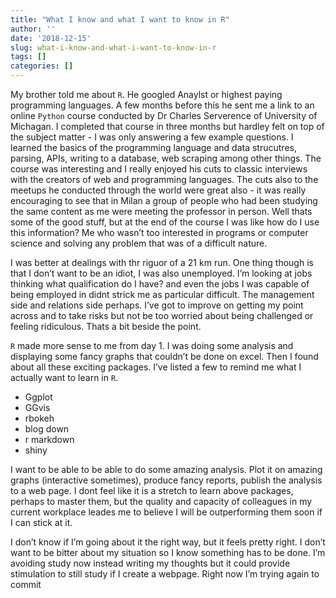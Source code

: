 ```yaml
---
title: "What I know and what I want to know in R"
author: ''
date: '2018-12-15'
slug: what-i-know-and-what-i-want-to-know-in-r
tags: []
categories: []
---
```


My brother told me about `R`. He googled Anaylst or highest paying programming languages. A few months before this he sent me a link to an  online `Python` course conducted by Dr Charles Serverence of University of Michagan. 
I completed that course in three months but hardley felt on top of the subject matter - I was only answering a few example questions. I learned the basics of the programming language and data strucutres, parsing, APIs, writing to a database, web scraping among other things. The course was interesting and I really enjoyed his cuts to classic interviews with the creators of web and programming languages. The cuts also to the meetups he conducted through the world were great also - it was really encouraging to see that in Milan a group of people who had been studying the same content as me were meeting the professor in person.
Well thats some of the good stuff, but at the end of the course I was like how do I use this information? Me who wasn't too interested in programs or computer science and solving any problem that was of a difficult nature. 

I was better at dealings with thr riguor of a 21 km run.
One thing though is that I don't want to be an idiot, I was also unemployed. I'm looking at jobs thinking what qualification do I have? and even the jobs I was capable of being employed in didnt strick me as particular difficult. The management side and relations side perhaps. I've got to improve on getting my point across and to take risks but not be too worried about being challenged or feeling ridiculous. Thats a bit beside the point.

`R` made more sense to me from day 1. I was doing some analysis and displaying some fancy graphs that couldn't be done on excel. Then I found about all these exciting packages. I've listed a few to remind me what I actually want to learn in `R`.

* Ggplot
* GGvis
* rbokeh
* blog down
* r markdown
* shiny

I want to be able to be able to do some amazing analysis. Plot it on amazing graphs (interactive sometimes), produce fancy reports, publish the analysis to a web page.  I dont feel like it is a stretch to learn above packages, perhaps to master them, but the quality and capacity of colleagues in my current workplace leades me to believe I will be outperforming them soon if I can stick at it.

I don't know if I'm going about it the right way, but it feels pretty right. I don't want to be bitter about my situation so I know something has to be done. I'm avoiding study now instead writing my thoughts but it could provide stimulation to still study if I create a webpage.
Right now I'm trying again to commit